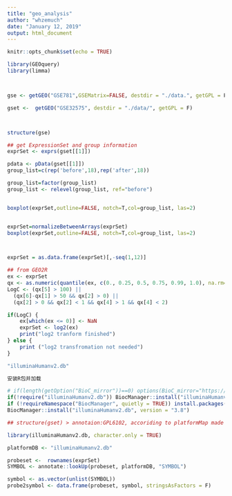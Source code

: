 ```yaml
---
title: "geo_analysis"
author: "whzemuch"
date: "January 12, 2019"
output: html_document
---
```


```r
knitr::opts_chunk$set(echo = TRUE)
```
```r
library(GEOquery)
library(limma) 



gse <- getGEO("GSE781",GSEMatrix=FALSE, destdir = "./data.", getGPL = F)

gset <-  getGEO("GSE32575", destdir = "./data/", getGPL = F)



structure(gse)

```
```r
## get ExpressionSet and group information
exprSet <- exprs(gset[[1]])

pdata <- pData(gset[[1]])
group_list=c(rep('before',18),rep('after',18))

group_list=factor(group_list)
group_list <- relevel(group_list, ref="before")


boxplot(exprSet,outline=FALSE, notch=T,col=group_list, las=2)


exprSet=normalizeBetweenArrays(exprSet)
boxplot(exprSet,outline=FALSE, notch=T,col=group_list, las=2)




```

```r
exprSet = as.data.frame(exprSet)[,-seq(1,12)]

## from GEO2R
ex <- exprSet
qx <- as.numeric(quantile(ex, c(0., 0.25, 0.5, 0.75, 0.99, 1.0), na.rm=T))
LogC <- (qx[5] > 100) ||
  (qx[6]-qx[1] > 50 && qx[2] > 0) ||
  (qx[2] > 0 && qx[2] < 1 && qx[4] > 1 && qx[4] < 2)

if(LogC) {
    ex[which(ex <= 0)] <- NaN
    exprSet <- log2(ex)
    print("log2 tranform finished")
} else {
    print ("log2 transfromation not needed")
}

```
```r
"illuminaHumanv2.db"

安装R包并加载

# if(length(getOption("BioC_mirror"))==0) options(BioC_mirror="https://mirrors.ustc.edu.cn/bioc/")
if(!require("illuminaHumanv2.db")) BiocManager::install("illuminaHumanv2.db",update = F,ask = F)
if (!requireNamespace("BiocManager", quietly = TRUE)) install.packages("BiocManager")
BiocManager::install("illuminaHumanv2.db", version = "3.8")

## structure(gset) > annotaion:GPL6102, accoriding to platformMap made by Guozi, we need illuinaHumanv2.db package.

library(illuminaHumanv2.db, character.only = TRUE)

platformDB <- "illuminaHumanv2.db"

probeset <-  rownames(exprSet)
SYMBOL <- annotate::lookUp(probeset, platformDB, "SYMBOL")

symbol <- as.vector(unlist(SYMBOL))
probe2symbol <- data.frame(probeset, symbol, stringsAsFactors = F)


```


